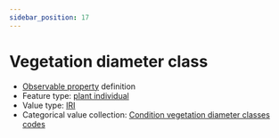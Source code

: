 ```yaml
---
sidebar_position: 17
---
```



# Vegetation diameter class

- [Observable property](/viewers/dawe-vocabs?uri=https://linked.data.gov.au/def/nrm/84369f9d-bcf3-4054-b200-797c8ae3064f) definition
- Feature type: [plant individual](http://linked.data.gov.au/def/tern-cv/60d7edf8-98c6-43e9-841c-e176c334d270)
- Value type: [IRI](https://w3id.org/tern/ontologies/tern/IRI)
- Categorical value collection: [Condition vegetation diameter classes codes](/viewers/dawe-vocabs?uri=https://linked.data.gov.au/def/nrm/fe0b8990-dc4c-4fc7-85e8-be08da5721a0)

<Example protocolModule="condition-vegetation-age-class-structure" observableProperty="https://linked.data.gov.au/def/nrm/84369f9d-bcf3-4054-b200-797c8ae3064f" />
